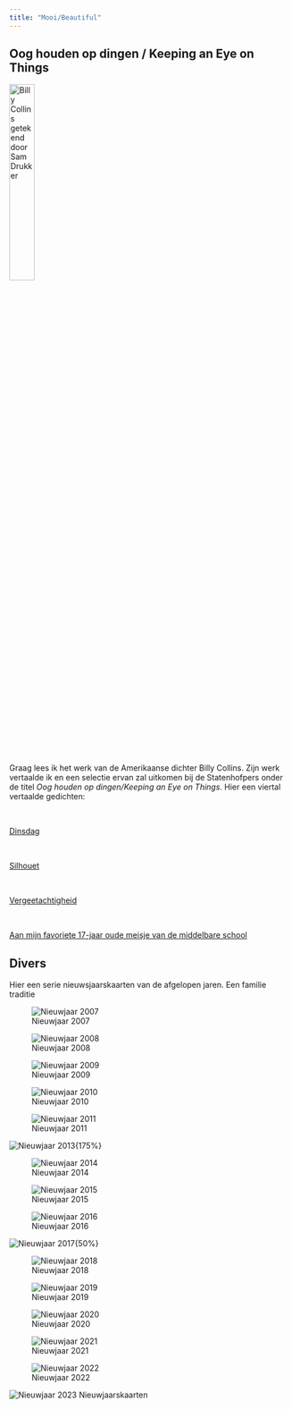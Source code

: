 ```yaml
---
title: "Mooi/Beautiful"
---
```


## Oog houden op dingen / Keeping an Eye on Things

![Billy Collins getekend door Sam Drukker](Collins.jpg){width="30%"} <br>

<br>

Graag lees ik het werk van de Amerikaanse dichter Billy Collins. Zijn werk vertaalde ik en een selectie ervan zal uitkomen bij de Statenhofpers onder de titel *Oog houden op dingen/Keeping an Eye on Things*. Hier een viertal vertaalde gedichten:

<br>

[Dinsdag](Dinsdag.pdf)

<br>

[Silhouet](Silhouet.pdf)

<br>

[Vergeetachtigheid](Vergeetachtigheid.pdf)

<br>

[Aan mijn favoriete 17-jaar oude meisje van de middelbare school](Aan_mijn_favoriete_17.pdf)

## Divers

Hier een serie nieuwsjaarskaarten van de afgelopen jaren. Een familie traditie

::: {layout-ncol=2}

![Nieuwjaar 2007](Kaarten/2007_NJ.png)

![Nieuwjaar 2008](Kaarten/2008_NJ.png)

![Nieuwjaar 2009](Kaarten/2009_NJ.png)

![Nieuwjaar 2010](Kaarten/2010_NJ.png)

![Nieuwjaar 2011](Kaarten/2011_NJ.png)

![Nieuwjaar 2013](Kaarten/2013_NJ.jpg){175%}

![Nieuwjaar 2014](Kaarten/2014_NJ.png)

![Nieuwjaar 2015](Kaarten/2015_NJ.png)

![Nieuwjaar 2016](Kaarten/2016_NJ.jpg)

![Nieuwjaar 2017](Kaarten/2017_NJ.png){50%}

![Nieuwjaar 2018](Kaarten/2018_NJ.png)

![Nieuwjaar 2019](Kaarten/2019_NJ.png)

![Nieuwjaar 2020](Kaarten/2020_NJ.png)

![Nieuwjaar 2021](Kaarten/2021_NJ.png)

![Nieuwjaar 2022](Kaarten/2022_NJ.png)

![Nieuwjaar 2023](Kaarten/2023_NJ.png)
Nieuwjaarskaarten
::: 